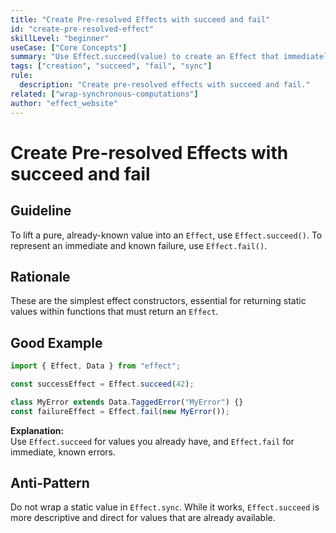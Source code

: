 ```yaml
---
title: "Create Pre-resolved Effects with succeed and fail"
id: "create-pre-resolved-effect"
skillLevel: "beginner"
useCase: ["Core Concepts"]
summary: "Use Effect.succeed(value) to create an Effect that immediately succeeds with a value, and Effect.fail(error) for an Effect that immediately fails."
tags: ["creation", "succeed", "fail", "sync"]
rule:
  description: "Create pre-resolved effects with succeed and fail."
related: ["wrap-synchronous-computations"]
author: "effect_website"
---
```


# Create Pre-resolved Effects with succeed and fail

## Guideline

To lift a pure, already-known value into an `Effect`, use `Effect.succeed()`.
To represent an immediate and known failure, use `Effect.fail()`.

## Rationale

These are the simplest effect constructors, essential for returning static
values within functions that must return an `Effect`.

## Good Example

```typescript
import { Effect, Data } from "effect";

const successEffect = Effect.succeed(42);

class MyError extends Data.TaggedError("MyError") {}
const failureEffect = Effect.fail(new MyError());
```

**Explanation:**  
Use `Effect.succeed` for values you already have, and `Effect.fail` for
immediate, known errors.

## Anti-Pattern

Do not wrap a static value in `Effect.sync`. While it works, `Effect.succeed`
is more descriptive and direct for values that are already available.
